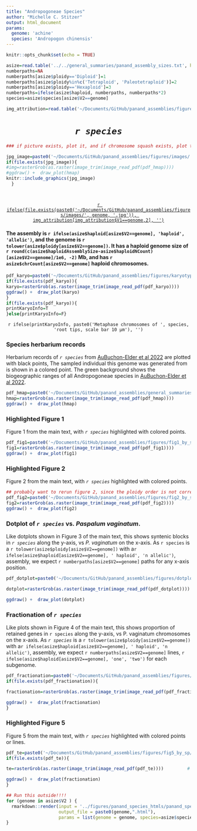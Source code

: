 ```yaml
---
title: "Andropogoneae Species"
author: "Michelle C. Stitzer"
output: html_document
params: 
  genome: 'achine'
  species: 'Andropogon chinensis'
---
```


```r
knitr::opts_chunk$set(echo = TRUE)
```


```r
asize=read.table('../../general_summaries/panand_assembly_sizes.txt', header=T, sep='\t')
numberpaths=NA
numberpaths[asize$ploidy=='Diploid']=1
numberpaths[asize$ploidy%in%c('Tetraploid', 'Paleotetraploid')]=2
numberpaths[asize$ploidy=='Hexaploid']=3
numberpaths=ifelse(asize$haploid, numberpaths, numberpaths*2)
species=asize$species[asize$V2==genome]

img_attribution=read.table('~/Documents/GitHub/panand_assemblies/figures/images/figure_sources.txt', header=F, sep='\t')
```

<center>
# *`r species`*
</center>

```r
### if picture exists, plot it, and if chromosome squash exists, plot that. 

jpg_image=paste0('~/Documents/GitHub/panand_assemblies/figures/images/', genome, '.jpg')
if(file.exists(jpg_image)){
#img=rasterGrob(as.raster(image_trim(image_read_pdf(pdf_hmap))))         # Read the PDF file
#ggdraw() +  draw_plot(hmap)
knitr::include_graphics(jpg_image)
  }




```
<center>

[`r ifelse(file.exists(paste0('~/Documents/GitHub/panand_assemblies/figures/images/', genome, '.jpg')), img_attribution[img_attribution$V1==genome,2], '')`](`r ifelse(file.exists(paste0('~/Documents/GitHub/panand_assemblies/figures/images/', genome, '.jpg')), img_attribution[img_attribution$V1==genome,3], '')`)

</center>


#### The assembly is `r ifelse(asize$haploid[asize$V2==genome], 'haploid', 'allelic')`, and the genome is `r tolower(asize$ploidy[asize$V2==genome])`. It has a haploid genome size of `r round(c(asize$haploidAssemblySize-asize$haploidNCount)[asize$V2==genome]/1e6, -2)` Mb, and has `r asize$chrCount[asize$V2==genome]` haploid chromosomes.


```r
pdf_karyo=paste0('~/Documents/GitHub/panand_assemblies/figures/karyotype/', genome, '_karyotype.pdf')
if(file.exists(pdf_karyo)){
karyo=rasterGrob(as.raster(image_trim(image_read_pdf(pdf_karyo))))         # Read the PDF file
ggdraw() +  draw_plot(karyo)
}
if(file.exists(pdf_karyo)){
printKaryoInfo=T
}else{printKaryoInfo=F}
```
<center>

`r ifelse(printKaryoInfo, paste0('Metaphase chromosomes of ', species, 'root tips, scale bar 10 µm'), '')`
</center>


### Species herbarium records
Herbarium records of *`r species`* from [AuBuchon-Elder et al 2022](https://nph.onlinelibrary.wiley.com/doi/full/10.1002/ppp3.10355) are plotted with black points, The sampled individual this genome was generated from is shown in a colored point. The green background shows the biogeographic ranges of all Andropogoneae species in [AuBuchon-Elder et al 2022](https://nph.onlinelibrary.wiley.com/doi/full/10.1002/ppp3.10355). 

```r
pdf_hmap=paste0('~/Documents/GitHub/panand_assemblies/general_summaries/maps_by_sp/', genome, '_range.pdf')
hmap=rasterGrob(as.raster(image_trim(image_read_pdf(pdf_hmap))))         # Read the PDF file
ggdraw() +  draw_plot(hmap)
```

### Highlighted Figure 1
Figure 1 from the main text, with *`r species`* highlighted with colored points.
```r
pdf_fig1=paste0('~/Documents/GitHub/panand_assemblies/figures/fig1_by_sp/', genome, '_fig1.pdf')
fig1=rasterGrob(as.raster(image_trim(image_read_pdf(pdf_fig1))))         # Read the PDF file
ggdraw() +  draw_plot(fig1)
```

### Highlighted Figure 2
Figure 2 from the main text, with *`r species`* highlighted with colored points.
```r
## probably want to rerun figure 2, since the ploidy order is not correct on boxplots
pdf_fig2=paste0('~/Documents/GitHub/panand_assemblies/figures/fig2_by_sp/', genome, '_fig2.pdf')
fig2=rasterGrob(as.raster(image_trim(image_read_pdf(pdf_fig2))))         # Read the PDF file
ggdraw() +  draw_plot(fig2)
```


### Dotplot of *`r species`* vs. *Paspalum vaginatum*.
Like dotplots shown in Figure 3 of the main text, this shows syntenic blocks in *`r species`* along the y-axis, vs *P. vaginatum* on the x-axis. As `r species` is a `r tolower(asize$ploidy[asize$V2==genome])` with a`r ifelse(asize$haploid[asize$V2==genome], ' haploid', 'n allelic')`, assembly, we expect `r numberpaths[asize$V2==genome]` paths for any x-axis position. 

```r

pdf_dotplot=paste0('~/Documents/GitHub/panand_assemblies/figures/dotplots_by_sp/', genome, '.pdf')

dotplot=rasterGrob(as.raster(image_trim(image_read_pdf(pdf_dotplot))))         # Read the PDF file

ggdraw() +  draw_plot(dotplot)
```

### Fractionation of *`r species`*
Like plots shown in Figure 4 of the main text, this shows proportion of retained genes in `r species` along the y-axis, vs P. vaginatum chromosomes on the x-axis. As *`r species`* is a `r tolower(asize$ploidy[asize$V2==genome])` with a`r ifelse(asize$haploid[asize$V2==genome], ' haploid', 'n allelic')`, assembly, we expect `r numberpaths[asize$V2==genome]` lines,  `r ifelse(asize$haploid[asize$V2==genome], 'one', 'two')` for each subgenome. 

```r

pdf_fractionation=paste0('~/Documents/GitHub/panand_assemblies/figures/fractionation_by_sp/', genome, '_fract.PvChr01.pdf') #agerar_fract.PvChr01.pdf
if(file.exists(pdf_fractionation)){

fractionation=rasterGrob(as.raster(image_trim(image_read_pdf(pdf_fractionation))))         # Read the PDF file

ggdraw() +  draw_plot(fractionation)
}
```

### Highlighted Figure 5
Figure 5 from the main text, with *`r species`* highlighted with colored points or lines.

```r

pdf_te=paste0('~/Documents/GitHub/panand_assemblies/figures/fig5_by_sp/', genome, '.pdf')
if(file.exists(pdf_te)){

te=rasterGrob(as.raster(image_trim(image_read_pdf(pdf_te))))         # Read the PDF file

ggdraw() +  draw_plot(fractionation)
}
```


```r
## Run this outside!!!!
for (genome in asize$V2 ) {
  rmarkdown::render(input = '../figures/panand_species_htmls/panand_species.Rmd',
                    output_file = paste0(genome,".html"), 
                    params = list(genome = genome, species=asize$species[asize$V2==genome]))
}
```
